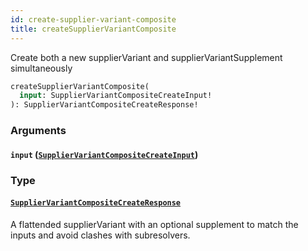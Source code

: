 ```yaml
---
id: create-supplier-variant-composite
title: createSupplierVariantComposite
---
```



Create both a new supplierVariant and supplierVariantSupplement simultaneously


```graphql
createSupplierVariantComposite(
  input: SupplierVariantCompositeCreateInput!
): SupplierVariantCompositeCreateResponse!

```


### Arguments

#### `input` ([`SupplierVariantCompositeCreateInput`](/developers/supplier-apis/supply-api/graphql/reference/inputs/supplier-variant-composite-create-input))




### Type

#### [`SupplierVariantCompositeCreateResponse`](/developers/supplier-apis/supply-api/graphql/reference/objects/supplier-variant-composite-create-response) 

A flattended supplierVariant with an optional supplement to match the inputs and avoid clashes with subresolvers.




